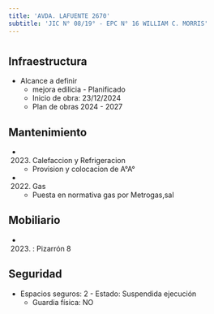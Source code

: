 ```yaml
---
title: 'AVDA. LAFUENTE 2670'
subtitle: 'JIC N° 08/19° - EPC N° 16 WILLIAM C. MORRIS'
---
```


#
## Infraestructura

* Alcance a definir 
    + mejora edilicia - Planificado 
    + Inicio de obra: 23/12/2024 
    + Plan de obras 2024 - 2027 






## Mantenimiento

*  (2023) Calefaccion y Refrigeracion 
    + Provision y colocacion de A°A°

*  (2022) Gas 
    + Puesta en normativa gas por Metrogas,sal





## Mobiliario

*  (2023) : Pizarrón 8 





## Seguridad

*  Espacios seguros: 2 - Estado: Suspendida ejecución 
    + Guardia física: NO



